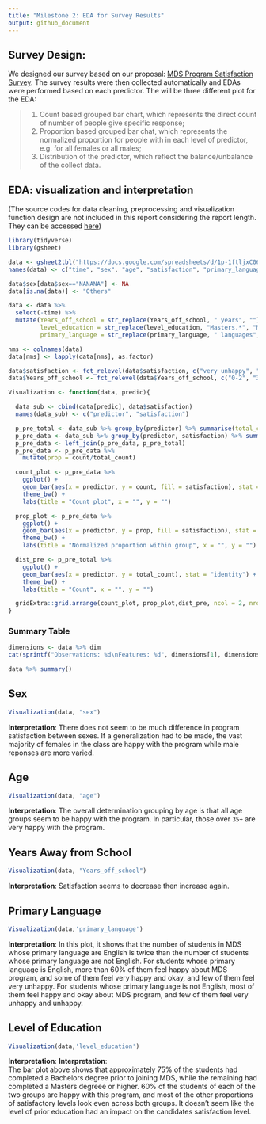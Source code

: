 ```yaml
---
title: "Milestone 2: EDA for Survey Results"
output: github_document
---
```


## Survey Design:

We designed our survey based on our proposal: [MDS Program Satisfaction Survey](https://docs.google.com/forms/d/e/1FAIpQLSen3J_qhrALM8JovRQPo0KoHIKeoBqauHTrYQbwaC0DM8XFfA/viewform). The survey results were then collected automatically and EDAs were performed based on each predictor. The will be three different plot for the EDA:

> 1. Count based grouped bar chart, which represents the direct count of number of people give specific response;
> 2. Proportion based grouped bar chat, which represents the normalized proportion for people with in each level of predictor, e.g. for all females or all males;
> 3. Distribution of the predictor, which reflect the balance/unbalance of the collect data.

## EDA: visualization and interpretation
(The source codes for data cleaning, preprocessing and visualization function design are not included in this report considering the report length. They can be accessed [here](Milestone_2_EDA.Rmd))

```r
library(tidyverse)
library(gsheet)

data <- gsheet2tbl("https://docs.google.com/spreadsheets/d/1p-1ftljxC06sAmkSKfADT1E8P_0N4u5dlqQHmJGc-x8/edit?usp=sharing")
names(data) <- c("time", "sex", "age", "satisfaction", "primary_language", "level_education", "STEM", "Years_off_school")

data$sex[data$sex=="NANANA"] <- NA
data[is.na(data)] <- "Others"

data <- data %>%
  select(-time) %>%
  mutate(Years_off_school = str_replace(Years_off_school, " years", ""),
         level_education = str_replace(level_education, "Masters.*", "Masters+"),
         primary_language = str_replace(primary_language, " languages", ""))

nms <- colnames(data)
data[nms] <- lapply(data[nms], as.factor)

data$satisfaction <- fct_relevel(data$satisfaction, c("very unhappy", "unhappy", "okay", "happy", "very happy"))
data$Years_off_school <- fct_relevel(data$Years_off_school, c("0-2", "3-5", "5-10", "10+"))

Visualization <- function(data, predic){

  data_sub <- cbind(data[predic], data$satisfaction)
  names(data_sub) <- c("predictor", "satisfaction")

  p_pre_total <- data_sub %>% group_by(predictor) %>% summarise(total_count = n())
  p_pre_data <- data_sub %>% group_by(predictor, satisfaction) %>% summarise(count = n())
  p_pre_data <- left_join(p_pre_data, p_pre_total)
  p_pre_data <- p_pre_data %>%
    mutate(prop = count/total_count)

  count_plot <- p_pre_data %>%
    ggplot() +
    geom_bar(aes(x = predictor, y = count, fill = satisfaction), stat = "identity", position = 'dodge') +
    theme_bw() +
    labs(title = "Count plot", x = "", y = "")

  prop_plot <- p_pre_data %>%
    ggplot() +
    geom_bar(aes(x = predictor, y = prop, fill = satisfaction), stat = "identity", position = 'dodge') +
    theme_bw() +
    labs(title = "Normalized proportion within group", x = "", y = "")

  dist_pre <- p_pre_total %>%
    ggplot() +
    geom_bar(aes(x = predictor, y = total_count), stat = "identity") +
    theme_bw() +
    labs(title = "Count", x = "", y = "")

  gridExtra::grid.arrange(count_plot, prop_plot,dist_pre, ncol = 2, nrow = 2)
}
```
### Summary Table
```r
dimensions <- data %>% dim
cat(sprintf("Observations: %d\nFeatures: %d", dimensions[1], dimensions[2]))

data %>% summary()
```

## Sex

```r
Visualization(data, "sex")
```

**Interpretation**: There does not seem to be much difference in program satisfaction between sexes. If a generalization had to be made, the vast majority of females in the class are happy with the program while male reponses are more varied.

## Age

```r
Visualization(data, "age")
```

**Interpretation**: The overall determination grouping by age is that all age groups seem to be happy with the program. In particular, those over `35+` are very happy with the program.

## Years Away from School

```r
Visualization(data, "Years_off_school")
```

**Interpretation**: Satisfaction seems to decrease then increase again.

## Primary Language

```r
Visualization(data,'primary_language')
```

**Interpretation**:
In this plot, it shows that the number of students in MDS whose primary language are English is twice than the number of students whose primary language are not English. For students whose primary language is English, more than 60% of them feel happy about MDS program, and some of them feel very happy and okay, and few of them feel very unhappy. For students whose primary language is not English, most of them feel happy and okay about MDS program, and few of them feel very unhappy and unhappy.

## Level of Education

```r
Visualization(data,'level_education')
```
**Interpretation**:
**Interpretation**:   
The bar plot above shows that approximately 75% of the students had completed a Bachelors degree prior to joining MDS, while the remaining had completed a Masters degreee or higher. 60% of the students of each of the two groups are happy with this program, and most of the other proportions of satisfactory levels look even across both groups. It doesn't seem like the level of prior education had an impact on the candidates satisfaction level.
